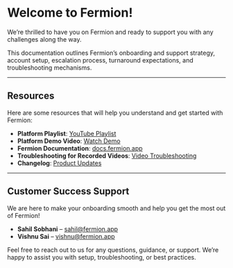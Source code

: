 
# Welcome to Fermion!

We’re thrilled to have you on Fermion and ready to support you with any challenges along the way.

This documentation outlines Fermion’s onboarding and support strategy, account setup, escalation process, turnaround expectations, and troubleshooting mechanisms.

---

## Resources

Here are some resources that will help you understand and get started with Fermion:

- **Platform Playlist**: [YouTube Playlist](https://www.youtube.com/playlist?list=PLWZLAvrJOOLn0xzN6ZlsWZiipXd_KAVQK)  
- **Platform Demo Video**: [Watch Demo](https://www.youtube.com/watch?v=9b31PJRfuqc)
- **Fermion Documentation**: [docs.fermion.app](https://docs.fermion.app)  
- **Troubleshooting for Recorded Videos**: [Video Troubleshooting](https://docs.fermion.app/recorded-videos/troubleshooting-playback)   
- **Changelog**: [Product Updates](https://docs.fermion.app/changelog)
---

## Customer Success Support

We are here to make your onboarding smooth and help you get the most out of Fermion!  

- **Sahil Sobhani** – sahil@fermion.app  
- **Vishnu Sai** – vishnu@fermion.app  

Feel free to reach out to us for any questions, guidance, or support. We’re happy to assist you with setup, troubleshooting, or best practices.  


